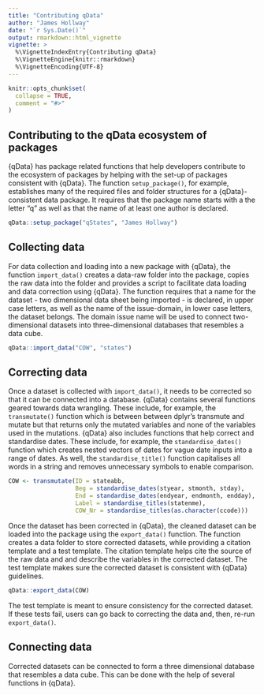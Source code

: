 ```yaml
---
title: "Contributing qData"
author: "James Hollway"
date: "`r Sys.Date()`"
output: rmarkdown::html_vignette
vignette: >
  %\VignetteIndexEntry{Contributing qData}
  %\VignetteEngine{knitr::rmarkdown}
  %\VignetteEncoding{UTF-8}
---
```


```r
knitr::opts_chunk$set(
  collapse = TRUE,
  comment = "#>"
)
```

## Contributing to the qData ecosystem of packages

{qData} has package related functions that help developers contribute to the ecosystem of packages by helping with the set-up of packages 
consistent with {qData}. 
The function `setup_package()`, for example, establishes many of the required files and folder 
structures for a {qData}-consistent data package. 
It requires that the package name starts with a the letter "q" as well as that 
the name of at least one author is declared. 

```r
qData::setup_package("qStates", "James Hollway")
```

## Collecting data 

For data collection and loading into a new package with {qData}, the function `import_data()` creates a data-raw folder into the package, 
copies the raw data into the folder and provides a script to facilitate data loading and data correction using {qData}. 
The function requires that a name for the dataset - two dimensional data sheet being imported - is declared, in upper case letters, 
as well as the name of the issue-domain, in lower case letters, the dataset belongs. 
The domain issue name will be used to connect two-dimensional datasets into three-dimensional databases that resembles a data cube.

```r
qData::import_data("COW", "states")
```

## Correcting data

Once a dataset is collected with `import_data()`, it needs to be corrected so that it can be connected into a database. 
{qData} contains several functions geared towards data wrangling. 
These include, for example, the `transmutate()` function which is between between dplyr's transmute and mutate but that returns 
only the mutated variables and none of the variables used in the mutations. 
{qData} also includes functions that help correct and standardise dates. These include, for example, the `standardise_dates()` 
function which creates nested vectors of dates for vague date inputs into a range of dates. 
As well, the `standardise_title()` function capitalises all words in a string and removes unnecessary symbols to enable comparison.

```r
COW <- transmutate(ID = stateabb,
                   Beg = standardise_dates(styear, stmonth, stday),
                   End = standardise_dates(endyear, endmonth, endday),
                   Label = standardise_titles(statenme),
                   COW_Nr = standardise_titles(as.character(ccode)))
```

Once the dataset has been corrected in {qData}, the cleaned dataset can be loaded into the package using the `export_data()` function. 
The function creates a data folder to store corrected datasets, while providing a citation template and a test template. 
The citation template helps cite the source of the raw data and and describe the variables in the corrected dataset. 
The test template makes sure the corrected dataset is consistent with {qData} guidelines.

```r
qData::export_data(COW)
```

The test template is meant to ensure consistency for the corrected dataset. 
If these tests fail, users can go back to correcting the data and, then, re-run `export_data()`.  

## Connecting data

Corrected datasets can be connected to form a three dimensional database that resembles a data cube. 
This can be done with the help of several functions in {qData}. 
